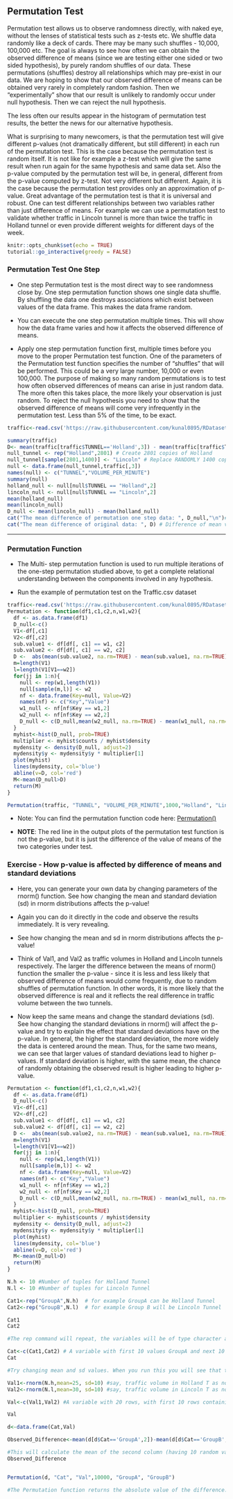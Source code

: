 ## Permutation Test {#permtest}

<script src="files/js/dcl.js"></script>


Permutation test allows us to observe randomness directly, with naked eye, without the lenses of statistical tests such as z-tests etc. We shuffle data randomly like a deck of cards. There may be many such shuffles - 10,000, 100,000 etc. The goal is always to see how often we can obtain the observed difference of means (since we are testing either one sided or two sided hypothesis), by purely random shuffles of our data. These permutations (shuffles) destroy all relationships which may pre-exist in our data. We are hoping to show that our observed difference of means can be obtained very rarely in completely random fashion. Then we “experimentally” show that our result is unlikely to randomly occur under null hypothesis. Then we can reject the null hypothesis.

The less often our results appear in the histogram of permutation test results, the better the news for our alternative hypothesis.

What is surprising to many newcomers, is that the permutation test will give different p-values (not dramatically different, but still different) in each run of the permutation test. This is the case because the permutation test is random itself. It is not like for example a z-test  which will give the same result when run again for the same hypothesis and same data set. Also the p-value computed by the permutation test will be, in general, different from the p-value computed by z-test. Not very different but different. Again, it is the case because the permutation test provides only an approximation of p-value. Great advantage of the permutation test is that it is universal and robust. One can test different relationships between two variables rather than just difference of means. For example we can use a permutation test to validate whether traffic in Lincoln tunnel is more than twice the traffic in Holland tunnel or even provide different weights for different days of the week.


```r
knitr::opts_chunk$set(echo = TRUE)
tutorial::go_interactive(greedy = FALSE)
```


### Permutation Test One Step {#permonestep}

- One step Permutation test  is the most direct way to see randomness close by. One step permutation function shows one single data shuffle. By shuffling the data one destroys associations which exist between values of the data frame. This makes the data frame random.

- You can execute the one step permutation multiple times. This will show how the data frame varies and how it affects the observed difference of means.

- Apply one step permutation function first, multiple times before you move to the proper Permutation test function. One of the parameters of the Permutation test function specifies the number of “shuffles”  that will be performed. This could be a very large number, 10,000 or even 100,000. The purpose of making so many random permutations is to test how often observed differences of means can arise in just random data. The more often this takes place, the more likely your observation is just random. To reject the null hypothesis you need to show that the observed difference of means will come very infrequently in the permutation test. Less than 5% of the time, to be exact.


```r
traffic<-read.csv('https://raw.githubusercontent.com/kunal0895/RDatasets/master/TRAFFIC.csv')
```

```r
summary(traffic)
D<- mean(traffic[traffic$TUNNEL=='Holland',3]) - mean(traffic[traffic$TUNNEL=='Lincoln',3])
null_tunnel <- rep("Holland",2801) # Create 2801 copies of Holland 
null_tunnel[sample(2801,1400)] <- "Lincoln" # Replace RANDOMLY 1400 copies with Lincoln
null <- data.frame(null_tunnel,traffic[,3])
names(null) <- c("TUNNEL","VOLUME_PER_MINUTE")
summary(null)
holland_null <- null[null$TUNNEL == "Holland",2]
lincoln_null <- null[null$TUNNEL == "Lincoln",2]
mean(holland_null)
mean(lincoln_null)
D_null <- mean(lincoln_null) - mean(holland_null)
cat("The mean difference of permutation one step data: ", D_null,"\n")# Calculate the difference between the mean of the random data.
cat("The mean difference of original data: ", D) # Difference of mean value of original data.
```

---

### Permutation Function {#permfunction}

- The Multi- step permutation function is used to run multiple iterations of the one-step permutation studied above, to get a complete relational understanding between the components involved in any hypothesis.

- Run the example of  permutation test on the Traffic.csv dataset

```r
traffic<-read.csv('https://raw.githubusercontent.com/kunal0895/RDatasets/master/TRAFFIC.csv')
Permutation <- function(df1,c1,c2,n,w1,w2){
  df <- as.data.frame(df1)
  D_null<-c()
  V1<-df[,c1]
  V2<-df[,c2]
  sub.value1 <- df[df[, c1] == w1, c2]
  sub.value2 <- df[df[, c1] == w2, c2]
  D <-  abs(mean(sub.value2, na.rm=TRUE) - mean(sub.value1, na.rm=TRUE))
  m=length(V1)
  l=length(V1[V1==w2])
  for(jj in 1:n){
    null <- rep(w1,length(V1))
    null[sample(m,l)] <- w2
    nf <- data.frame(Key=null, Value=V2)
    names(nf) <- c("Key","Value")
    w1_null <- nf[nf$Key == w1,2]
    w2_null <- nf[nf$Key == w2,2]
    D_null <- c(D_null,mean(w2_null, na.rm=TRUE) - mean(w1_null, na.rm=TRUE))
  }
  myhist<-hist(D_null, prob=TRUE)
  multiplier <- myhist$counts / myhist$density
  mydensity <- density(D_null, adjust=2)
  mydensity$y <- mydensity$y * multiplier[1]
  plot(myhist)
  lines(mydensity, col='blue')
  abline(v=D, col='red')
  M<-mean(D_null>D)
  return(M)
}

```


```r

Permutation(traffic, "TUNNEL", "VOLUME_PER_MINUTE",1000,"Holland", "Lincoln")

```

- Note: You can find the permutation function code here: [Permutation()](https://raw.githubusercontent.com/devanshagr/PermutationTestSecond/master/R/hello.R)

- **NOTE**: The red line in the output plots of the permutation test function is not the p-value, but it is just the difference of the value of means of the two categories under test. 


### Exercise - How p-value is affected by difference of means and standard deviations {#aniceexample}

- Here, you can generate your own data by changing parameters of the rnorm() function. See how changing the mean and standard deviation (sd)  in rnorm distributions affects the p-value! 

- Again you can do it directly in the code and observe the results immediately. It is very revealing.

- See how changing the mean and sd in rnorm distributions affects the p-value!

- Think of Val1, and Val2 as traffic volumes in Holland and Lincoln tunnels respectively. The larger the difference between the means of rnorm() function the smaller the p-value - since it is less and less likely that observed difference of means would come frequently, due to random shuffles of permutation function. In other words, it is more likely that the observed difference is real and it reflects the real difference in traffic volume between the two tunnels. 

- Now keep the same means and change the standard deviations (sd). See how changing the standard deviations  in rnorm() will affect the p-value and try to explain the effect that standard deviations have on the p-value. In general, the higher the standard deviation, the more widely the data is centered around the mean. Thus, for the same two means, we can see that  larger values of  standard deviations  lead to higher p-values. If standard deviation is higher, with the same mean, the chance of randomly obtaining the observed result is higher leading to higher p-value.

```r

Permutation <- function(df1,c1,c2,n,w1,w2){
  df <- as.data.frame(df1)
  D_null<-c()
  V1<-df[,c1]
  V2<-df[,c2]
  sub.value1 <- df[df[, c1] == w1, c2]
  sub.value2 <- df[df[, c1] == w2, c2]
  D <-  abs(mean(sub.value2, na.rm=TRUE) - mean(sub.value1, na.rm=TRUE))
  m=length(V1)
  l=length(V1[V1==w2])
  for(jj in 1:n){
    null <- rep(w1,length(V1))
    null[sample(m,l)] <- w2
    nf <- data.frame(Key=null, Value=V2)
    names(nf) <- c("Key","Value")
    w1_null <- nf[nf$Key == w1,2]
    w2_null <- nf[nf$Key == w2,2]
    D_null <- c(D_null,mean(w2_null, na.rm=TRUE) - mean(w1_null, na.rm=TRUE))
  }
  myhist<-hist(D_null, prob=TRUE)
  multiplier <- myhist$counts / myhist$density
  mydensity <- density(D_null, adjust=2)
  mydensity$y <- mydensity$y * multiplier[1]
  plot(myhist)
  lines(mydensity, col='blue')
  abline(v=D, col='red')
  M<-mean(D_null>D)
  return(M)
}
```


```r

N.h <- 10 #Number of tuples for Holland Tunnel
N.l <- 10 #Number of tuples for Lincoln Tunnel

Cat1<-rep("GroupA",N.h)  # for example GroupA can be Holland Tunnel
Cat2<-rep("GroupB",N.l)  # for example Group B will be Lincoln Tunnel

Cat1
Cat2

#The rep command will repeat, the variables will be of type character and will contain 10 values each.

Cat<-c(Cat1,Cat2) # A variable with first 10 values GroupA and next 10 values GroupB
Cat

#Try changing mean and sd values. When you run this you will see that the difference is sometimes negative #or sometimes positive.

Val1<-rnorm(N.h,mean=25, sd=10) #say, traffic volume in Holland T as normal distribution with mean and sd
Val2<-rnorm(N.l,mean=30, sd=10) #say, traffic volume in Lincoln T as normal distribution with mean and sd

Val<-c(Val1,Val2) #A variable with 20 rows, with first 10 rows containing 10 random normal values of Val1 #and the next 10 values of Val2

Val

d<-data.frame(Cat,Val)

Observed_Difference<-mean(d[d$Cat=='GroupA',2])-mean(d[d$Cat=='GroupB',2])

#This will calculate the mean of the second column (having 10 random values for each group), and the mean of groupB values is subtracted from the mean of groupA values, which will give you the value of the difference of the mean.
Observed_Difference


Permutation(d, "Cat", "Val",10000, "GroupA", "GroupB")

#The Permutation function returns the absolute value of the difference. So the red line is the absolute value of the observed difference. You will see a histogram having a normal distribution with a red showing the observed difference.
```
